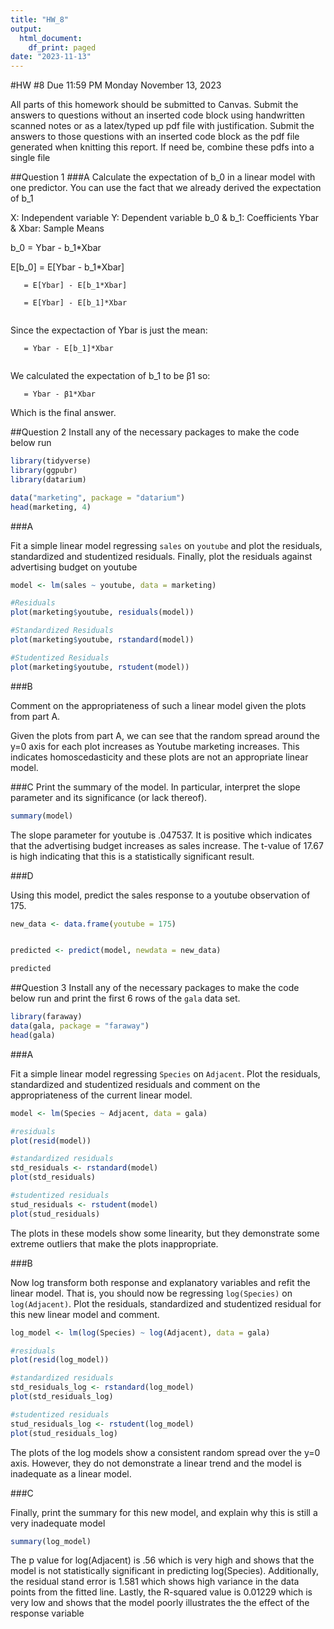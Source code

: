 ---
title: "HW_8"
output:
  html_document:
    df_print: paged
date: "2023-11-13"
---


#HW #8 Due 11:59 PM Monday November 13, 2023

All parts of this homework should be submitted to Canvas. Submit the answers to questions without an inserted code block using handwritten scanned notes or as a latex/typed up pdf file with justification. Submit the answers  to those questions with an inserted code block as the pdf file generated when knitting this report. If need be, combine these pdfs into a single file

##Question 1
###A
Calculate the expectation of b_0 in a linear model with one predictor. You can use the fact that we already derived the expectation of b_1

X: Independent variable
Y: Dependent variable
b_0 & b_1: Coefficients
Ybar & Xbar: Sample Means

b_0 = Ybar - b_1*Xbar

E[b_0] = E[Ybar - b_1*Xbar]

       = E[Ybar] - E[b_1*Xbar]

       = E[Ybar] - E[b_1]*Xbar
      
Since the expectaction of Ybar is just the mean:
       
       = Ybar - E[b_1]*Xbar
       
We calculated the expectation of b_1 to be β1 so:

       = Ybar - β1*Xbar

Which is the final answer.



##Question 2
Install any of the necessary packages to make the code below run 
```{r, eval = FALSE}

library(tidyverse)
library(ggpubr)
library(datarium)

data("marketing", package = "datarium")
head(marketing, 4)

```


###A

Fit a simple linear model regressing `sales` on `youtube` and plot the residuals, standardized and studentized residuals. Finally, plot the residuals against advertising budget on youtube

```{r}


model <- lm(sales ~ youtube, data = marketing)

#Residuals
plot(marketing$youtube, residuals(model))

#Standardized Residuals
plot(marketing$youtube, rstandard(model))

#Studentized Residuals
plot(marketing$youtube, rstudent(model))
```

###B 

Comment on the appropriateness of such a linear model given the plots from part A.  

Given the plots from part A, we can see that the random spread around the y=0 axis for each plot increases as Youtube marketing increases. This indicates homoscedasticity and these plots are not an appropriate linear model.



###C
Print the summary of the model.  In particular, interpret the slope parameter and its significance (or lack thereof).  

```{r, eval = FALSE}
summary(model)

```
The slope parameter for youtube is .047537. It is positive which indicates that the advertising budget increases as sales increase. The t-value of 17.67 is high indicating that this is a statistically significant result.

###D

Using this model, predict the sales response to a youtube observation of 175.  

```{r}
new_data <- data.frame(youtube = 175)


predicted <- predict(model, newdata = new_data)

predicted
```

##Question 3
Install any of the necessary packages to make the code below run and print the first 6 rows of the `gala` data set.  

```{r}
library(faraway)
data(gala, package = "faraway")
head(gala)
```

###A

Fit a simple linear model regressing `Species` on `Adjacent`.  Plot the residuals, standardized and studentized residuals and comment on the appropriateness of the current linear model.  

```{r}
model <- lm(Species ~ Adjacent, data = gala)

#residuals
plot(resid(model))

#standardized residuals
std_residuals <- rstandard(model)
plot(std_residuals)

#studentized residuals
stud_residuals <- rstudent(model)
plot(stud_residuals)
```
The plots in these models show some linearity, but they demonstrate some extreme outliers that make the plots inappropriate. 


###B

Now log transform both response and explanatory variables and refit the linear model.  That is, you should now be regressing `log(Species)` on `log(Adjacent)`. Plot the residuals, standardized and studentized residual for this new linear model and comment.  

```{r}
log_model <- lm(log(Species) ~ log(Adjacent), data = gala)

#residuals
plot(resid(log_model))

#standardized residuals
std_residuals_log <- rstandard(log_model)
plot(std_residuals_log)

#studentized residuals
stud_residuals_log <- rstudent(log_model)
plot(stud_residuals_log)

```
The plots of the log models show a consistent random spread over the y=0 axis. However, they do not demonstrate a linear trend and the model is inadequate as a linear model.

###C 

Finally, print the summary for this new model, and explain why this is still a very inadequate model 
```{r}
summary(log_model)
```
The p value for log(Adjacent) is .56 which is very high and shows that the model is not statistically significant in predicting log(Species).
Additionally, the residual stand error is 1.581 which shows high variance in the data points from the fitted line. Lastly, the R-squared value is 0.01229 which is very low and shows that the model poorly illustrates the the effect of the response variable


